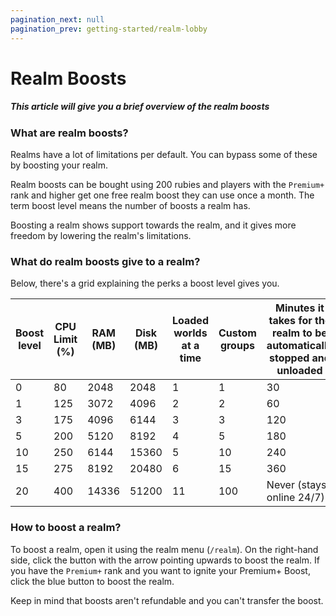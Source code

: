 ```yaml
---
pagination_next: null
pagination_prev: getting-started/realm-lobby
---
```


# Realm Boosts

##### This article will give you a brief overview of the realm boosts

### What are realm boosts?

Realms have a lot of limitations per default. You can bypass some of these by boosting your realm.

Realm boosts can be bought using 200 rubies and players with the `Premium+` rank and higher get one free realm boost
they can use once a month. The term boost level means the number of boosts a realm has.

Boosting a realm shows support towards the realm, and it gives more freedom by lowering the realm's limitations.

### What do realm boosts give to a realm?

Below, there's a grid explaining the perks a boost level gives you.

| Boost level | CPU Limit (%) | RAM (MB) | Disk (MB) | Loaded worlds at a time | Custom groups | Minutes it takes for the realm to be automatically stopped and unloaded | Plugins | max. Players | Amount of backups | Custom subdomain | Colored name | Custom plugins | Start Priority | Players who can start the realm |
|-------------|---------------|----------|-----------|-------------------------|---------------|-------------------------------------------------------------------------|---------|--------------|-------------------|------------------|--------------|----------------|----------------|---------------------------------|
| 0           | 80            | 2048     | 2048      | 1                       | 1             | 30                                                                      | 3       | 5            | 1                 | ❌                | ❌            | ❌              | ❌              | ALL                             |
| 1           | 125           | 3072     | 4096      | 2                       | 2             | 60                                                                      | 5       | 10           | 2                 | ❌                | ❌            | ✅              | ✅              | ALL                             |
| 3           | 175           | 4096     | 6144      | 3                       | 3             | 120                                                                     | 10      | 15           | 3                 | ❌                | ❌            | ✅              | ✅              | ALL                             |
| 5           | 200           | 5120     | 8192      | 4                       | 5             | 180                                                                     | 12      | 20           | 5                 | ❌                | ✅            | ✅              | ✅              | ALL                             |
| 10          | 250           | 6144     | 15360     | 5                       | 10            | 240                                                                     | 15      | 30           | 8                 | ✅                | ✅            | ✅              | ✅              | ALL                             |
| 15          | 275           | 8192     | 20480     | 6                       | 15            | 360                                                                     | 20      | 40           | 10                | ✅                | ✅            | ✅              | ✅              | ALL                             |
| 20          | 400           | 14336    | 51200     | 11                      | 100           | Never (stays online 24/7)                                               | 100     | 100          | 15                | ✅                | ✅            | ✅              | ✅              | ALL                             |

### How to boost a realm?

To boost a realm, open it using the realm menu (`/realm`). On the right-hand side, click the button with the arrow
pointing upwards to boost the realm. If you have the `Premium+` rank and you want to ignite your Premium+ Boost, click
the blue button to boost the realm.

Keep in mind that boosts aren't refundable and you can't transfer the boost.
